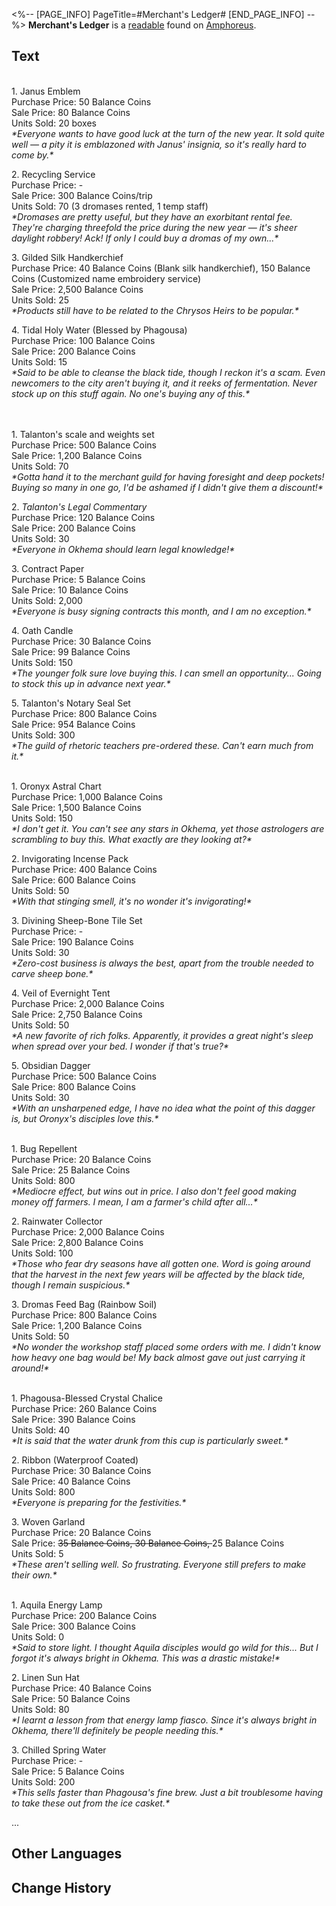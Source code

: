 <%-- [PAGE_INFO]
PageTitle=#Merchant's Ledger#
[END_PAGE_INFO] --%>
{{Readable Infobox
|id           = 431
|partIds      = 190732
|title        = 
|image        = Item Merchant's Ledger.png
|world        = Amphoreus
|parts        = 1
|author       = <!--to be added-->
|description  = A ledger belonging to a local Okheman merchant with a record of his recent trades and expenses. Perfectly ordinary.
|part1        = Merchant's Ledger
|source1      = {{cx|Source missing}}
|characters   = 
|factions     = 
}}
'''Merchant's Ledger''' is a [[readable]] found on [[Amphoreus]].
<!--
==Location==
{{Map Embed|<map name>|<marker id>}}
-->
==Text==
{{Size|28|<div align="center">Month of Gate</div>}}<br />1. Janus Emblem<br />Purchase Price: 50 Balance Coins<br />Sale Price: 80 Balance Coins<br />Units Sold: 20 boxes<br />''*Everyone wants to have good luck at the turn of the new year. It sold quite well &mdash; a pity it is emblazoned with Janus' insignia, so it's really hard to come by.*''

2. Recycling Service<br />Purchase Price: -<br />Sale Price: 300 Balance Coins/trip<br />Units Sold: 70 (3 dromases rented, 1 temp staff)<br />''*Dromases are pretty useful, but they have an exorbitant rental fee. They're charging threefold the price during the new year &mdash; it's sheer daylight robbery! Ack! If only I could buy a dromas of my own...*''

3. Gilded Silk Handkerchief<br />Purchase Price: 40 Balance Coins (Blank silk handkerchief), 150 Balance Coins (Customized name embroidery service)<br />Sale Price: 2,500 Balance Coins<br />Units Sold: 25<br />''*Products still have to be related to the Chrysos Heirs to be popular.*''

4. Tidal Holy Water (Blessed by Phagousa)<br />Purchase Price: 100 Balance Coins<br />Sale Price: 200 Balance Coins<br />Units Sold: 15<br />''*Said to be able to cleanse the black tide, though I reckon it's a scam. Even newcomers to the city aren't buying it, and it reeks of fermentation. Never stock up on this stuff again. No one's buying any of this.*''

<br />{{Size|28|<div align="center">Month of Balance</div>}}<br />1. Talanton's scale and weights set<br />Purchase Price: 500 Balance Coins<br />Sale Price: 1,200 Balance Coins<br />Units Sold: 70<br />''*Gotta hand it to the merchant guild for having foresight and deep pockets! Buying so many in one go, I'd be ashamed if I didn't give them a discount!*''

2. ''Talanton's Legal Commentary''<br />Purchase Price: 120 Balance Coins<br />Sale Price: 200 Balance Coins<br />Units Sold: 30<br />''*Everyone in Okhema should learn legal knowledge!*''

3. Contract Paper<br />Purchase Price: 5 Balance Coins<br />Sale Price: 10 Balance Coins<br />Units Sold: 2,000<br />''*Everyone is busy signing contracts this month, and I am no exception.*''

4. Oath Candle<br />Purchase Price: 30 Balance Coins<br />Sale Price: 99 Balance Coins<br />Units Sold: 150<br />''*The younger folk sure love buying this. I can smell an opportunity... Going to stock this up in advance next year.*''

5. Talanton's Notary Seal Set<br />Purchase Price: 800 Balance Coins<br />Sale Price: 954 Balance Coins<br />Units Sold: 300<br />''*The guild of rhetoric teachers pre-ordered these. Can't earn much from it.*''

{{Size|28|<div align="center">Month of Evernight</div>}}<br />1. Oronyx Astral Chart<br />Purchase Price: 1,000 Balance Coins<br />Sale Price: 1,500 Balance Coins<br />Units Sold: 150<br />''*I don't get it. You can't see any stars in Okhema, yet those astrologers are scrambling to buy this. What exactly are they looking at?*''

2. Invigorating Incense Pack<br />Purchase Price: 400 Balance Coins<br />Sale Price: 600 Balance Coins<br />Units Sold: 50<br />''*With that stinging smell, it's no wonder it's invigorating!*''

3. Divining Sheep-Bone Tile Set<br />Purchase Price: -<br />Sale Price: 190 Balance Coins<br />Units Sold: 30<br />''*Zero-cost business is always the best, apart from the trouble needed to carve sheep bone.*''

4. Veil of Evernight Tent<br />Purchase Price: 2,000 Balance Coins<br />Sale Price: 2,750 Balance Coins<br />Units Sold: 50<br />''*A new favorite of rich folks. Apparently, it provides a great night's sleep when spread over your bed. I wonder if that's true?*''

5. Obsidian Dagger<br />Purchase Price: 500 Balance Coins<br />Sale Price: 800 Balance Coins<br />Units Sold: 30<br />''*With an unsharpened edge, I have no idea what the point of this dagger is, but Oronyx's disciples love this.*''

{{Size|28|<div align="center">Month of Cultivation</div>}}<br />1. Bug Repellent<br />Purchase Price: 20 Balance Coins<br />Sale Price: 25 Balance Coins<br />Units Sold: 800<br />''*Mediocre effect, but wins out in price. I also don't feel good making money off farmers. I mean, I am a farmer's child after all...*''

2. Rainwater Collector<br />Purchase Price: 2,000 Balance Coins<br />Sale Price: 2,800 Balance Coins<br />Units Sold: 100<br />''*Those who fear dry seasons have all gotten one. Word is going around that the harvest in the next few years will be affected by the black tide, though I remain suspicious.*''

3. Dromas Feed Bag (Rainbow Soil)<br />Purchase Price: 800 Balance Coins<br />Sale Price: 1,200 Balance Coins<br />Units Sold: 50<br />''*No wonder the workshop staff placed some orders with me. I didn't know how heavy one bag would be! My back almost gave out just carrying it around!*''

{{Size|28|<div align="center">Month of Joy</div>}}<br />1. Phagousa-Blessed Crystal Chalice<br />Purchase Price: 260 Balance Coins<br />Sale Price: 390 Balance Coins<br />Units Sold: 40<br />''*It is said that the water drunk from this cup is particularly sweet.*''

2. Ribbon (Waterproof Coated)<br />Purchase Price: 30 Balance Coins<br />Sale Price: 40 Balance Coins<br />Units Sold: 800<br />''*Everyone is preparing for the festivities.*''

3. Woven Garland<br />Purchase Price: 20 Balance Coins<br />Sale Price: <s>35 Balance Coins, 30 Balance Coins, </s>25 Balance Coins<br />Units Sold: 5<br />''*These aren't selling well. So frustrating. Everyone still prefers to make their own.*''

{{Size|28|<div align="center">Month of Everday</div>}}<br />1. Aquila Energy Lamp<br />Purchase Price: 200 Balance Coins<br />Sale Price: 300 Balance Coins<br />Units Sold: 0<br />''*Said to store light. I thought Aquila disciples would go wild for this... But I forgot it's always bright in Okhema. This was a drastic mistake!*''

2. Linen Sun Hat<br />Purchase Price: 40 Balance Coins<br />Sale Price: 50 Balance Coins<br />Units Sold: 80<br />''*I learnt a lesson from that energy lamp fiasco. Since it's always bright in Okhema, there'll definitely be people needing this.*''

3. Chilled Spring Water<br />Purchase Price: -<br />Sale Price: 5 Balance Coins<br />Units Sold: 200<br />''*This sells faster than Phagousa's fine brew. Just a bit troublesome having to take these out from the ice casket.*''

...

<!--
==Trivia==
* 
-->
==Other Languages==
{{Other Languages
|en   = Merchant's Ledger
|zhs  = 商贩的账册
|zht  = 商販的帳冊
|ja   = 商人の帳簿
|ko   = 상인의 장부
|es   = Agenda del comerciante
|fr   = Livre de compte d'un marchand
|ru   = Журнал торговца
|th   = สมุดบัญชีของคนค้าขาย
|vi   = Sổ Sách Của Tiểu Thương
|de   = Kassenbuch des Händlers
|id   = Buku Kas Pedagang
|pt   = Registro do Comerciante
}}

==Change History==
{{Change History|3.0}}